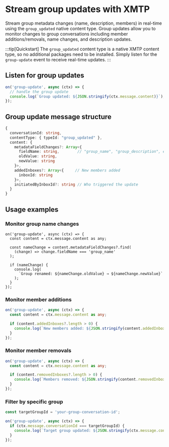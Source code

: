 # Stream group updates with XMTP

Stream group metadata changes (name, description, members) in real-time using the `group_updated` native content type. Group updates allow you to monitor changes to group conversations including member additions/removals, name changes, and description updates.

:::tip[Quickstart]
The `group_updated` content type is a native XMTP content type, so no additional packages need to be installed. Simply listen for the `group-update` event to receive real-time updates.
:::

## Listen for group updates

```typescript
on('group-update', async (ctx) => {
  // handle the group update
  console.log(`Group updated: ${JSON.stringify(ctx.message.content)}`);
});
```


## Group update message structure

```typescript
{
  conversationId: string,
  contentType: { typeId: "group_updated" },
  content: {
    metadataFieldChanges?: Array<{
      fieldName: string,        // "group_name", "group_description", etc.
      oldValue: string,
      newValue: string
    }>,
    addedInboxes?: Array<{     // New members added
      inboxId: string
    }>,
    initiatedByInboxId?: string // Who triggered the update
  }
}
```

## Usage examples

### Monitor group name changes

```tsx
on('group-update', async (ctx) => {
  const content = ctx.message.content as any;

  const nameChange = content.metadataFieldChanges?.find(
    (change) => change.fieldName === 'group_name'
  );

  if (nameChange) {
    console.log(
      `Group renamed: ${nameChange.oldValue} → ${nameChange.newValue}`
    );
  }
});
```

### Monitor member additions

```typescript
on('group-update', async (ctx) => {
  const content = ctx.message.content as any;

  if (content.addedInboxes?.length > 0) {
    console.log(`New members added: ${JSON.stringify(content.addedInboxes)}`);
  }
});
```

### Monitor member removals

```typescript
on('group-update', async (ctx) => {
  const content = ctx.message.content as any;

  if (content.removedInboxes?.length > 0) {
    console.log(`Members removed: ${JSON.stringify(content.removedInboxes)}`);
  }
});
```

### Filter by specific group

```typescript
const targetGroupId = 'your-group-conversation-id';

on('group-update', async (ctx) => {
  if (ctx.message.conversationId === targetGroupId) {
    console.log(`Target group updated: ${JSON.stringify(ctx.message.content)}`);
  }
});
```

